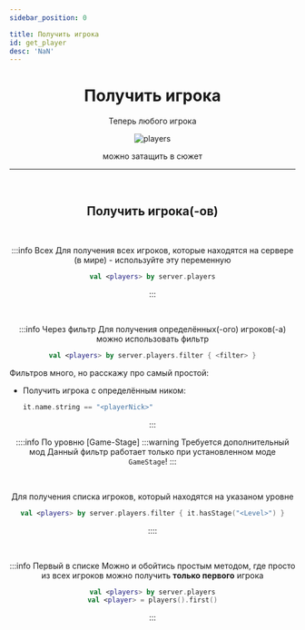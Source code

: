```yaml
---
sidebar_position: 0

title: Получить игрока
id: get_player
desc: 'NaN'
---
```



<div align="center">

# Получить игрока

Теперь любого игрока

![players](@site/static/img/doc/titles/NO_TITLE.webp)

можно затащить в сюжет

---

<br />

<div id="dont-copy">

## Получить игрока(-ов)

<br />

<ToggleText buttonText="Получить всех игроков на сервере">

:::info Всех
Для получения всех игроков, которые находятся на сервере (в мире) - используйте эту переменную
```kts
val <players> by server.players
```
:::

</ToggleText>

<br />

<ToggleText buttonText="Получить конкретных(-ого) игроков(-а)">

:::info Через фильтр
Для получения определённых(-ого) игроков(-а) можно использовать фильтр
```kts
val <players> by server.players.filter { <filter> }
```
<div align="left">

Фильтров много, но расскажу про самый простой:
- Получить игрока с определённым ником:
  ```kts
  it.name.string == "<playerNick>"
  ```

</div>
:::

::::info По уровню [Game-Stage]
:::warning Требуется дополнительный мод
Данный фильтр работает только при установленном моде `GameStage`!
:::

<br />

Для получения списка игроков, который находятся на указаном уровне
```kts
val <players> by server.players.filter { it.hasStage("<Level>") }
```
::::

<br />

:::info Первый в списке
Можно и обойтись простым методом, где просто из всех игроков можно получить **только первого** игрока
```kts
val <players> by server.players
val <player> = players().first()
```
:::

</ToggleText>

</div>

</div>